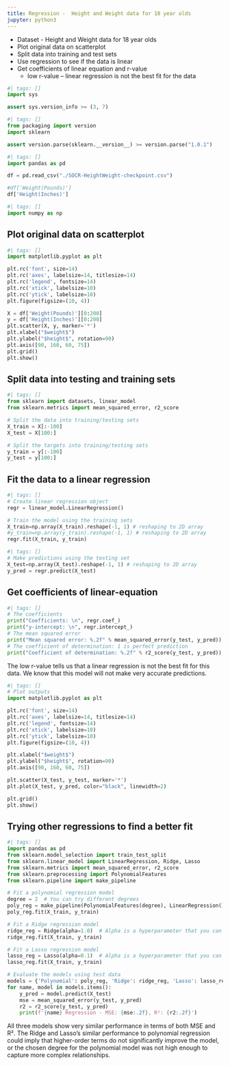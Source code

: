---
title: Regression -  Height and Weight data for 18 year olds
jupyter: python3
---

-   Dataset - Height and Weight data for 18 year olds
-   Plot original data on scatterplot
-   Split data into training and test sets
-   Use regression to see if the data is linear
-   Get coefficients of linear equation and r-value
    -   low r-value -- linear regression is not the best fit for the data

```{python}
#| tags: []
import sys

assert sys.version_info >= (3, 7)
```

```{python}
#| tags: []
from packaging import version
import sklearn

assert version.parse(sklearn.__version__) >= version.parse("1.0.1")
```

```{python}
#| tags: []
import pandas as pd

df = pd.read_csv("./SOCR-HeightWeight-checkpoint.csv")

#df['Weight(Pounds)']
df['Height(Inches)']
```

```{python}
#| tags: []
import numpy as np
```

## Plot original data on scatterplot

```{python}
#| tags: []
import matplotlib.pyplot as plt

plt.rc('font', size=14)
plt.rc('axes', labelsize=14, titlesize=14)
plt.rc('legend', fontsize=14)
plt.rc('xtick', labelsize=10)
plt.rc('ytick', labelsize=10)
plt.figure(figsize=(10, 4))

X = df['Weight(Pounds)'][0:200]
y = df['Height(Inches)'][0:200]
plt.scatter(X, y, marker='*')
plt.xlabel("$weight$")
plt.ylabel("$height$", rotation=90)
plt.axis([90, 160, 60, 75])
plt.grid()
plt.show()
```

## Split data into testing and training sets

```{python}
#| tags: []
from sklearn import datasets, linear_model
from sklearn.metrics import mean_squared_error, r2_score

# Split the data into training/testing sets
X_train = X[:-100]
X_test = X[100:]

# Split the targets into training/testing sets
y_train = y[:-100]
y_test = y[100:]
```

## Fit the data to a linear regression

```{python}
#| tags: []
# Create linear regression object
regr = linear_model.LinearRegression()

# Train the model using the training sets
X_train=np.array(X_train).reshape(-1, 1) # reshaping to 2D array
#y_train=np.array(y_train).reshape(-1, 1) # reshaping to 2D array
regr.fit(X_train, y_train)
```

```{python}
#| tags: []
# Make predictions using the testing set
X_test=np.array(X_test).reshape(-1, 1) # reshaping to 2D array
y_pred = regr.predict(X_test)
```

## Get coefficients of linear-equation

```{python}
#| tags: []
# The coefficients
print("Coefficients: \n", regr.coef_)
print("y-intercept: \n", regr.intercept_)
# The mean squared error
print("Mean squared error: %.2f" % mean_squared_error(y_test, y_pred))
# The coefficient of determination: 1 is perfect prediction
print("Coefficient of determination: %.2f" % r2_score(y_test, y_pred))
```

The low r-value tells us that a linear regression is not the best fit for this data. We know that this model will not make very accurate predictions.

```{python}
#| tags: []
# Plot outputs
import matplotlib.pyplot as plt

plt.rc('font', size=14)
plt.rc('axes', labelsize=14, titlesize=14)
plt.rc('legend', fontsize=14)
plt.rc('xtick', labelsize=10)
plt.rc('ytick', labelsize=10)
plt.figure(figsize=(10, 4))

plt.xlabel("$weight$")
plt.ylabel("$height$", rotation=90)
plt.axis([90, 160, 60, 75])

plt.scatter(X_test, y_test, marker='*')
plt.plot(X_test, y_pred, color="black", linewidth=2)

plt.grid()
plt.show()
```

## Trying other regressions to find a better fit

```{python}
#| tags: []
import pandas as pd
from sklearn.model_selection import train_test_split
from sklearn.linear_model import LinearRegression, Ridge, Lasso
from sklearn.metrics import mean_squared_error, r2_score
from sklearn.preprocessing import PolynomialFeatures
from sklearn.pipeline import make_pipeline

# Fit a polynomial regression model
degree = 2  # You can try different degrees
poly_reg = make_pipeline(PolynomialFeatures(degree), LinearRegression())
poly_reg.fit(X_train, y_train)

# Fit a Ridge regression model
ridge_reg = Ridge(alpha=1.0)  # Alpha is a hyperparameter that you can tune
ridge_reg.fit(X_train, y_train)

# Fit a Lasso regression model
lasso_reg = Lasso(alpha=0.1)  # Alpha is a hyperparameter that you can tune
lasso_reg.fit(X_train, y_train)

# Evaluate the models using test data
models = {'Polynomial': poly_reg, 'Ridge': ridge_reg, 'Lasso': lasso_reg}
for name, model in models.items():
    y_pred = model.predict(X_test)
    mse = mean_squared_error(y_test, y_pred)
    r2 = r2_score(y_test, y_pred)
    print(f'{name} Regression - MSE: {mse:.2f}, R²: {r2:.2f}')
```

All three models show very similar performance in terms of both MSE and R². The Ridge and Lasso's similar performance to polynomial regression could imply that higher-order terms do not significantly improve the model, or the chosen degree for the polynomial model was not high enough to capture more complex relationships.
